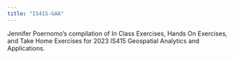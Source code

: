```yaml
---
title: "IS415-GAA"
---
```


Jennifer Poernomo's compilation of In Class Exercises, Hands On Exercises, and Take Home Exercises for 2023 IS415 Geospatial Analytics and Applications.
